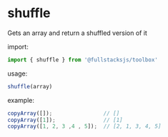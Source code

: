 # shuffle

Gets an array and return a shuffled version of it

import:
```javascript
import { shuffle } from '@fullstacksjs/toolbox'
```

usage:
```javascript
shuffle(array)
```

example:
```javascript copy
copyArray([]);                // []
copyArray([1]);               // [1]
copyArray([1, 2, 3 ,4 , 5]);  // [2, 1, 3, 4, 5]
```
